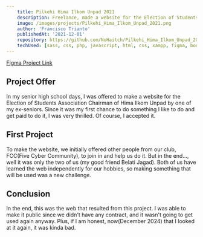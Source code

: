 ```yaml
---
    title: Pilkehi Hima Ilkom Unpad 2021
    description: Freelance, made a website for the Election of Students Association Chairman of Hima Ilkom Unpad.
    image: /images/projects/Pilkehi_Hima_Ilkom_Unpad_2021.png
    author: 'Francisco Trianto'
    publishedAt: '2021-12-01'
    repository: https://github.com/NoHaitch/Pilkehi_Hima_Ilkom_Unpad_2021
    techUsed: [sass, css, php, javascript, html, css, xampp, figma, bootstrap]
---
```


[Figma Project Link](https://www.figma.com/design/YXNH2FMNOZHYpYalorRE3F/Pemilihan-Ketua-Himpunan-Ilmu-Komunikasi-Unpad?node-id=6-2&t=NOVeSXnag3hlKxNn-1)

## Project Offer
In my senior high school days, I was offered to make a website for the Election of Students Association Chairman of 
Hima Ilkom Unpad by one of my ex-seniors. Since it was my first chance to do something I like to do and get paid to 
do it, I was very thrilled. Of course, I accepted it. 


## First Project
To make the website, we initially offered other people from our club, FCC(Five Cyber Community), to join in and help 
us do it. But in the end..., well it was only the two of us (my good friend Belati Jagad). Both of us have learned the 
web independently for our hobbies, so making something that will be used was a new challenge.


## Conclusion
In the end, this was the web that resulted from this project. I was able to make it public since we didn't have any 
contract, and it wasn't going to get used again anyway. Plus, if I am honest, now(December 2024) that I looked at it 
again, it was kinda bad.